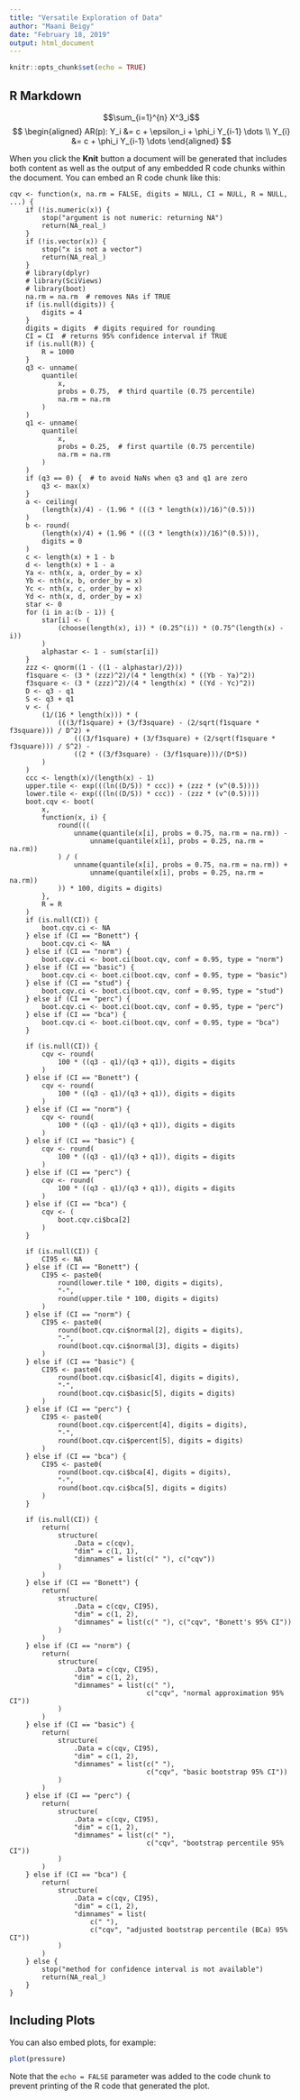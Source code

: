```yaml
---
title: "Versatile Exploration of Data"
author: "Maani Beigy"
date: "February 18, 2019"
output: html_document
---
```


```r
knitr::opts_chunk$set(echo = TRUE)
```

## R Markdown


$$\sum_{i=1}^{n} X^3_i$$
$$
\begin{aligned}
 AR(p): Y_i &= c + \epsilon_i + \phi_i Y_{i-1} \dots \\
 Y_{i} &= c + \phi_i Y_{i-1} \dots
\end{aligned}
$$

When you click the **Knit** button a document will be generated that includes both content as well as the output of any embedded R code chunks within the document. You can embed an R code chunk like this:

```
cqv <- function(x, na.rm = FALSE, digits = NULL, CI = NULL, R = NULL, ...) {
    if (!is.numeric(x)) {
        stop("argument is not numeric: returning NA")
        return(NA_real_)
    }
    if (!is.vector(x)) {
        stop("x is not a vector")
        return(NA_real_)
    }
    # library(dplyr)
    # library(SciViews)
    # library(boot)
    na.rm = na.rm  # removes NAs if TRUE
    if (is.null(digits)) {
        digits = 4
    }
    digits = digits  # digits required for rounding
    CI = CI  # returns 95% confidence interval if TRUE
    if (is.null(R)) {
        R = 1000
    }
    q3 <- unname(
        quantile(
            x,
            probs = 0.75,  # third quartile (0.75 percentile)
            na.rm = na.rm
        )
    )
    q1 <- unname(
        quantile(
            x,
            probs = 0.25,  # first quartile (0.75 percentile)
            na.rm = na.rm
        )
    )
    if (q3 == 0) {  # to avoid NaNs when q3 and q1 are zero
        q3 <- max(x)
    }
    a <- ceiling(
        (length(x)/4) - (1.96 * (((3 * length(x))/16)^(0.5)))
    )
    b <- round(
        (length(x)/4) + (1.96 * (((3 * length(x))/16)^(0.5))),
        digits = 0
    )
    c <- length(x) + 1 - b
    d <- length(x) + 1 - a
    Ya <- nth(x, a, order_by = x)
    Yb <- nth(x, b, order_by = x)
    Yc <- nth(x, c, order_by = x)
    Yd <- nth(x, d, order_by = x)
    star <- 0
    for (i in a:(b - 1)) {
        star[i] <- (
            (choose(length(x), i)) * (0.25^(i)) * (0.75^(length(x) - i))
        )
        alphastar <- 1 - sum(star[i])
    }
    zzz <- qnorm((1 - ((1 - alphastar)/2)))
    f1square <- (3 * (zzz)^2)/(4 * length(x) * ((Yb - Ya)^2))
    f3square <- (3 * (zzz)^2)/(4 * length(x) * ((Yd - Yc)^2))
    D <- q3 - q1
    S <- q3 + q1
    v <- (
        (1/(16 * length(x))) * (
            (((3/f1square) + (3/f3square) - (2/sqrt(f1square * f3square))) / D^2) +
                (((3/f1square) + (3/f3square) + (2/sqrt(f1square * f3square))) / S^2) -
                ((2 * ((3/f3square) - (3/f1square)))/(D*S))
        )
    )
    ccc <- length(x)/(length(x) - 1)
    upper.tile <- exp(((ln((D/S)) * ccc)) + (zzz * (v^(0.5))))
    lower.tile <- exp(((ln((D/S)) * ccc)) - (zzz * (v^(0.5))))
    boot.cqv <- boot(
        x,
        function(x, i) {
            round(((
                unname(quantile(x[i], probs = 0.75, na.rm = na.rm)) -
                    unname(quantile(x[i], probs = 0.25, na.rm = na.rm))
            ) / (
                unname(quantile(x[i], probs = 0.75, na.rm = na.rm)) +
                    unname(quantile(x[i], probs = 0.25, na.rm = na.rm))
            )) * 100, digits = digits)
        },
        R = R
    )
    if (is.null(CI)) {
        boot.cqv.ci <- NA
    } else if (CI == "Bonett") {
        boot.cqv.ci <- NA
    } else if (CI == "norm") {
        boot.cqv.ci <- boot.ci(boot.cqv, conf = 0.95, type = "norm")
    } else if (CI == "basic") {
        boot.cqv.ci <- boot.ci(boot.cqv, conf = 0.95, type = "basic")
    } else if (CI == "stud") {
        boot.cqv.ci <- boot.ci(boot.cqv, conf = 0.95, type = "stud")
    } else if (CI == "perc") {
        boot.cqv.ci <- boot.ci(boot.cqv, conf = 0.95, type = "perc")
    } else if (CI == "bca") {
        boot.cqv.ci <- boot.ci(boot.cqv, conf = 0.95, type = "bca")
    }

    if (is.null(CI)) {
        cqv <- round(
            100 * ((q3 - q1)/(q3 + q1)), digits = digits
        )
    } else if (CI == "Bonett") {
        cqv <- round(
            100 * ((q3 - q1)/(q3 + q1)), digits = digits
        )
    } else if (CI == "norm") {
        cqv <- round(
            100 * ((q3 - q1)/(q3 + q1)), digits = digits
        )
    } else if (CI == "basic") {
        cqv <- round(
            100 * ((q3 - q1)/(q3 + q1)), digits = digits
        )
    } else if (CI == "perc") {
        cqv <- round(
            100 * ((q3 - q1)/(q3 + q1)), digits = digits
        )
    } else if (CI == "bca") {
        cqv <- (
            boot.cqv.ci$bca[2]
        )
    }

    if (is.null(CI)) {
        CI95 <- NA
    } else if (CI == "Bonett") {
        CI95 <- paste0(
            round(lower.tile * 100, digits = digits),
            "-",
            round(upper.tile * 100, digits = digits)
        )
    } else if (CI == "norm") {
        CI95 <- paste0(
            round(boot.cqv.ci$normal[2], digits = digits),
            "-",
            round(boot.cqv.ci$normal[3], digits = digits)
        )
    } else if (CI == "basic") {
        CI95 <- paste0(
            round(boot.cqv.ci$basic[4], digits = digits),
            "-",
            round(boot.cqv.ci$basic[5], digits = digits)
        )
    } else if (CI == "perc") {
        CI95 <- paste0(
            round(boot.cqv.ci$percent[4], digits = digits),
            "-",
            round(boot.cqv.ci$percent[5], digits = digits)
        )
    } else if (CI == "bca") {
        CI95 <- paste0(
            round(boot.cqv.ci$bca[4], digits = digits),
            "-",
            round(boot.cqv.ci$bca[5], digits = digits)
        )
    }

    if (is.null(CI)) {
        return(
            structure(
                .Data = c(cqv),
                "dim" = c(1, 1),
                "dimnames" = list(c(" "), c("cqv"))
            )
        )
    } else if (CI == "Bonett") {
        return(
            structure(
                .Data = c(cqv, CI95),
                "dim" = c(1, 2),
                "dimnames" = list(c(" "), c("cqv", "Bonett's 95% CI"))
            )
        )
    } else if (CI == "norm") {
        return(
            structure(
                .Data = c(cqv, CI95),
                "dim" = c(1, 2),
                "dimnames" = list(c(" "),
                                  c("cqv", "normal approximation 95% CI"))
            )
        )
    } else if (CI == "basic") {
        return(
            structure(
                .Data = c(cqv, CI95),
                "dim" = c(1, 2),
                "dimnames" = list(c(" "),
                                  c("cqv", "basic bootstrap 95% CI"))
            )
        )
    } else if (CI == "perc") {
        return(
            structure(
                .Data = c(cqv, CI95),
                "dim" = c(1, 2),
                "dimnames" = list(c(" "),
                                  c("cqv", "bootstrap percentile 95% CI"))
            )
        )
    } else if (CI == "bca") {
        return(
            structure(
                .Data = c(cqv, CI95),
                "dim" = c(1, 2),
                "dimnames" = list(
                    c(" "),
                    c("cqv", "adjusted bootstrap percentile (BCa) 95% CI"))
            )
        )
    } else {
        stop("method for confidence interval is not available")
        return(NA_real_)
    }
}

```

## Including Plots

You can also embed plots, for example:

```r
plot(pressure)
```

Note that the `echo = FALSE` parameter was added to the code chunk to prevent printing of the R code that generated the plot.

